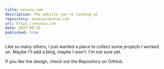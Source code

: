 ```yaml
---
title: nevesw.com
description: The website you're looking at
repository: nevesw/nevesw.com
url: https://nevesw.com
date: 2023-09-25
published: true
---
```



Like so many others, I just wanted a place to collect some projects I worked on. Maybe I'll add a blog, maybe I won't. I'm not sure yet.

If you like the design, check out the Repository on GitHub.

